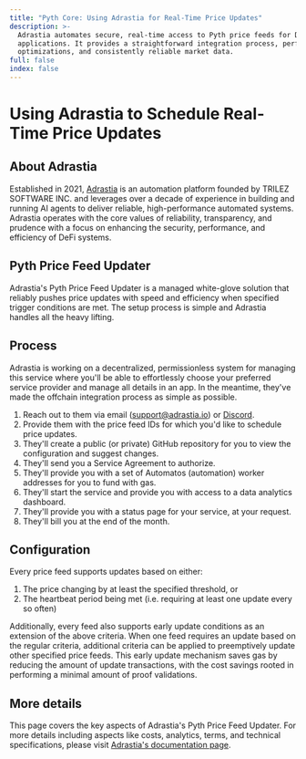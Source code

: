 ```yaml
---
title: "Pyth Core: Using Adrastia for Real-Time Price Updates"
description: >-
  Adrastia automates secure, real-time access to Pyth price feeds for DeFi
  applications. It provides a straightforward integration process, performance
  optimizations, and consistently reliable market data.
full: false
index: false
---
```


# Using Adrastia to Schedule Real-Time Price Updates

## About Adrastia

Established in 2021, [Adrastia](https://adrastia.io) is an automation platform founded by TRILEZ SOFTWARE INC. and leverages over a decade of experience in building and running AI agents to deliver reliable, high-performance automated systems. Adrastia operates with the core values of reliability, transparency, and prudence with a focus on enhancing the security, performance, and efficiency of DeFi systems.

## Pyth Price Feed Updater

Adrastia's Pyth Price Feed Updater is a managed white-glove solution that reliably pushes price updates with speed and efficiency when specified trigger conditions are met. The setup process is simple and Adrastia handles all the heavy lifting.

## Process

Adrastia is working on a decentralized, permissionless system for managing this service where you'll be able to effortlessly choose your preferred service provider and manage all details in an app. In the meantime, they've made the offchain integration process as simple as possible.

1. Reach out to them via email ([support@adrastia.io](mailto:support@adrastia.io)) or [Discord](https://discord.adrastia.io/).
2. Provide them with the price feed IDs for which you'd like to schedule price updates.
3. They'll create a public (or private) GitHub repository for you to view the configuration and suggest changes.
4. They'll send you a Service Agreement to authorize.
5. They'll provide you with a set of Automatos (automation) worker addresses for you to fund with gas.
6. They'll start the service and provide you with access to a data analytics dashboard.
7. They'll provide you with a status page for your service, at your request.
8. They'll bill you at the end of the month.

## Configuration

Every price feed supports updates based on either:

1. The price changing by at least the specified threshold, or
2. The heartbeat period being met (i.e. requiring at least one update every so often)

Additionally, every feed also supports early update conditions as an extension of the above criteria. When one feed requires an update based on the regular criteria, additional criteria can be applied to preemptively update other specified price feeds. This early update mechanism saves gas by reducing the amount of update transactions, with the cost savings rooted in performing a minimal amount of proof validations.

## More details

This page covers the key aspects of Adrastia's Pyth Price Feed Updater. For more details including aspects like costs, analytics, terms, and technical specifications, please visit [Adrastia's documentation page](https://docs.adrastia.io/automatos/pyth-price-feed-updater).

